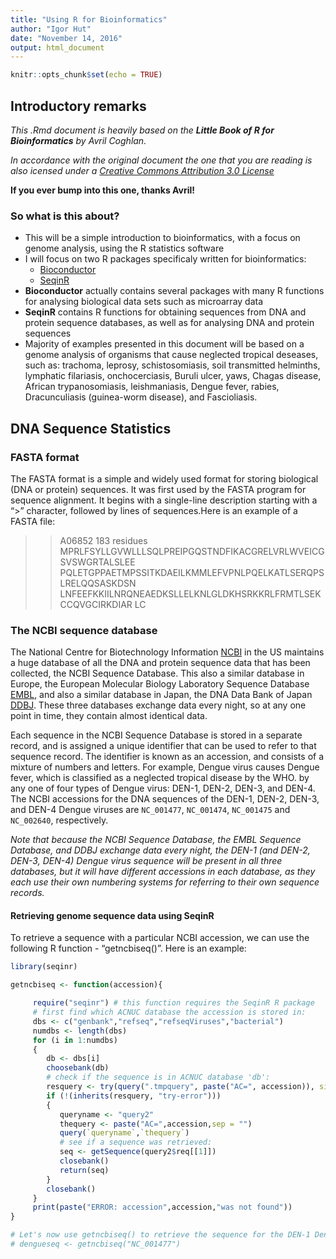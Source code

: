 ```yaml
---
title: "Using R for Bioinformatics"
author: "Igor Hut"
date: "November 14, 2016"
output: html_document
---
```


```r
knitr::opts_chunk$set(echo = TRUE)
```
## Introductory remarks

*This .Rmd document is heavily based on the **Little Book of R for Bioinformatics** by Avril Coghlan.*

*In accordance with the original document the one that you are reading is also icensed under a [Creative Commons Attribution 3.0 License](https://creativecommons.org/licenses/by/3.0/)*

**If you ever bump into this one, thanks Avril!**

### So what is this about?

- This will be  a simple introduction to bioinformatics, with a focus on genome analysis, using the R statistics software
- I will focus on two R packages specificaly written for bioinformatics:
    - [Bioconductor](http://www.bioconductor.org/)
    - [SeqinR](https://cran.r-project.org/web/packages/seqinr/index.html)
- **Bioconductor** actually contains several packages with many R functions for analysing biological data sets such as microarray data
- **SeqinR** contains R functions for obtaining sequences from DNA and protein sequence databases, as well as for analysing DNA and protein sequences
- Majority of examples presented in this document will be based on a genome analysis of organisms that cause neglected tropical deseases, such as: trachoma, leprosy, schistosomiasis, soil transmitted helminths, lymphatic filariasis, onchocerciasis, Buruli ulcer, yaws, Chagas disease, African trypanosomiasis, leishmaniasis, Dengue fever, rabies, Dracunculiasis (guinea-worm disease), and Fascioliasis.

## DNA Sequence Statistics

### FASTA format

The FASTA format is a simple and widely used format for storing biological (DNA or protein) sequences. It was first used by the FASTA program for sequence alignment. It begins with a single-line description starting with a ">" character, followed by lines of sequences.Here is an example of a FASTA file:

>> A06852 183 residues
MPRLFSYLLGVWLLLSQLPREIPGQSTNDFIKACGRELVRLWVEICGSVSWGRTALSLEE
PQLETGPPAETMPSSITKDAEILKMMLEFVPNLPQELKATLSERQPSLRELQQSASKDSN
LNFEEFKKIILNRQNEAEDKSLLELKNLGLDKHSRKKRLFRMTLSEKCCQVGCIRKDIAR
LC

### The NCBI sequence database

The National Centre for Biotechnology Information [NCBI](www.ncbi.nlm.nih.gov) in the US maintains a huge database of all the DNA and protein sequence data that has been collected, the NCBI Sequence Database. This also a similar database in Europe, the European Molecular Biology Laboratory  Sequence Database [EMBL](www.ebi.ac.uk/embl), and also a similar database in Japan, the DNA Data Bank of Japan [DDBJ](www.ddbj.nig.ac.jp). These three databases exchange data every night, so at any one point in time, they contain almost identical data.

Each sequence in the NCBI Sequence Database is stored in a separate record, and is assigned a unique identifier that can be used to refer to that sequence record. The identifier is known as an accession, and consists of a mixture of numbers and letters. For example, Dengue virus causes Dengue fever, which is classified as a neglected tropical disease by the WHO. by any one of four types of Dengue virus: DEN-1, DEN-2, DEN-3, and DEN-4. The NCBI accessions for the DNA sequences of the DEN-1, DEN-2, DEN-3, and DEN-4 Dengue viruses are `NC_001477`, `NC_001474`, `NC_001475` and `NC_002640`, respectively.

*Note that because the NCBI Sequence Database, the EMBL Sequence Database, and DDBJ exchange data every night, the DEN-1 (and DEN-2, DEN-3, DEN-4) Dengue virus sequence will be present in all three databases, but it will have different accessions in each database, as they each use their own numbering systems for referring to their own sequence records.*

#### Retrieving genome sequence data using SeqinR

To retrieve a sequence with a particular NCBI accession, we can use the following R function - "getncbiseq()". Here is an example:

```r
library(seqinr)

getncbiseq <- function(accession){

     require("seqinr") # this function requires the SeqinR R package
     # first find which ACNUC database the accession is stored in:
     dbs <- c("genbank","refseq","refseqViruses","bacterial")
     numdbs <- length(dbs)
     for (i in 1:numdbs)
     {
        db <- dbs[i]
        choosebank(db)
        # check if the sequence is in ACNUC database 'db':
        resquery <- try(query(".tmpquery", paste("AC=", accession)), silent = TRUE)
        if (!(inherits(resquery, "try-error")))
        {
           queryname <- "query2"
           thequery <- paste("AC=",accession,sep = "")
           query(`queryname`,`thequery`)
           # see if a sequence was retrieved:
           seq <- getSequence(query2$req[[1]])
           closebank()
           return(seq)
        }
        closebank()
     }
     print(paste("ERROR: accession",accession,"was not found"))
}

# Let's now use getncbiseq() to retrieve the sequence for the DEN-1 Dengue virus (accession NC_001477) from the NCBI Nucleotide database:
# dengueseq <- getncbiseq("NC_001477")
```
